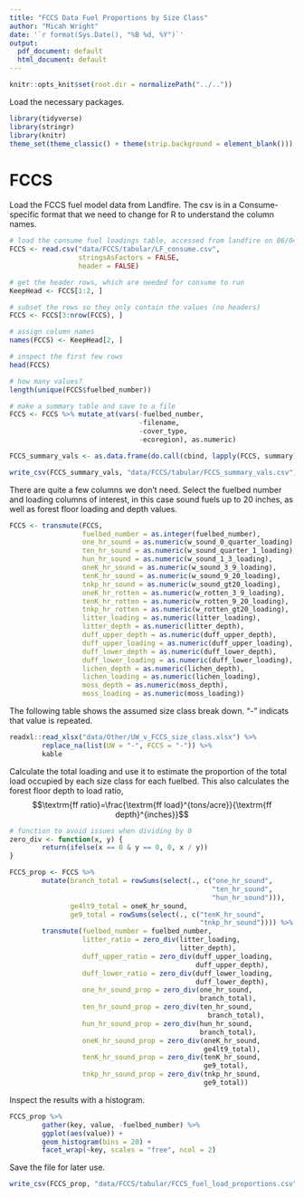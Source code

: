 ```yaml
---
title: "FCCS Data Fuel Proportions by Size Class"
author: "Micah Wright"
date: '`r format(Sys.Date(), "%B %d, %Y")`'
output:
  pdf_document: default
  html_document: default
---
```


```r
knitr::opts_knit$set(root.dir = normalizePath("../..")) 
```

Load the necessary packages.

```r
library(tidyverse)
library(stringr)
library(knitr)
theme_set(theme_classic() + theme(strip.background = element_blank()))
```

# FCCS

Load the FCCS fuel model data from Landfire. The csv is in a Consume-specific format that we need to change for R to understand the column names.

```r
# load the consume fuel loadings table, accessed from landfire on 06/04/2018
FCCS <- read.csv("data/FCCS/tabular/LF_consume.csv", 
                 stringsAsFactors = FALSE,
                 header = FALSE)

# get the header rows, which are needed for consume to run
KeepHead <- FCCS[1:2, ]

# subset the rows so they only contain the values (no headers)
FCCS <- FCCS[3:nrow(FCCS), ]

# assign column names
names(FCCS) <- KeepHead[2, ]

# inspect the first few rows
head(FCCS)

# how many values?
length(unique(FCCS$fuelbed_number))

# make a summary table and save to a file
FCCS <- FCCS %>% mutate_at(vars(-fuelbed_number,
                                -filename,
                                -cover_type,
                                -ecoregion), as.numeric)

FCCS_summary_vals <- as.data.frame(do.call(cbind, lapply(FCCS, summary)))

write_csv(FCCS_summary_vals, "data/FCCS/tabular/FCCS_summary_vals.csv")
```

There are quite a few columns we don't need. Select the fuelbed number and loading columns of interest, in this case sound fuels up to 20 inches, as well as forest floor loading and depth values.

```r
FCCS <- transmute(FCCS,
                  fuelbed_number = as.integer(fuelbed_number),
                  one_hr_sound = as.numeric(w_sound_0_quarter_loading),
                  ten_hr_sound = as.numeric(w_sound_quarter_1_loading),
                  hun_hr_sound = as.numeric(w_sound_1_3_loading),
                  oneK_hr_sound = as.numeric(w_sound_3_9_loading),
                  tenK_hr_sound = as.numeric(w_sound_9_20_loading), 
                  tnkp_hr_sound = as.numeric(w_sound_gt20_loading),
                  oneK_hr_rotten = as.numeric(w_rotten_3_9_loading), 
                  tenK_hr_rotten = as.numeric(w_rotten_9_20_loading),
                  tnkp_hr_rotten = as.numeric(w_rotten_gt20_loading),
                  litter_loading = as.numeric(litter_loading),
                  litter_depth = as.numeric(litter_depth),
                  duff_upper_depth = as.numeric(duff_upper_depth),
                  duff_upper_loading = as.numeric(duff_upper_loading),
                  duff_lower_depth = as.numeric(duff_lower_depth),
                  duff_lower_loading = as.numeric(duff_lower_loading),
                  lichen_depth = as.numeric(lichen_depth),
                  lichen_loading = as.numeric(lichen_loading),
                  moss_depth = as.numeric(moss_depth),
                  moss_loading = as.numeric(moss_loading))
```

The following table shows the assumed size class break down. "-" indicats that  value is repeated.

```r
readxl::read_xlsx("data/Other/UW_v_FCCS_size_class.xlsx") %>%
        replace_na(list(UW = "-", FCCS = "-")) %>%
        kable
```

Calculate the total loading and use it to estimate the proportion of the total load occupied by each size class for each fuelbed. This also calculates the forest floor depth to load ratio, $$\textrm{ff ratio}=\frac{\textrm{ff load}^{tons/acre}}{\textrm{ff depth}^{inches}}$$

```r
# function to avoid issues when dividing by 0
zero_div <- function(x, y) {
        return(ifelse(x == 0 & y == 0, 0, x / y))
}

FCCS_prop <- FCCS %>%
        mutate(branch_total = rowSums(select(., c("one_hr_sound",
                                                  "ten_hr_sound",
                                                  "hun_hr_sound"))),
               ge4lt9_total = oneK_hr_sound,
               ge9_total = rowSums(select(., c("tenK_hr_sound",
                                               "tnkp_hr_sound")))) %>%
        transmute(fuelbed_number = fuelbed_number,
                  litter_ratio = zero_div(litter_loading,
                                          litter_depth),
                  duff_upper_ratio = zero_div(duff_upper_loading,
                                              duff_upper_depth),
                  duff_lower_ratio = zero_div(duff_lower_loading,
                                              duff_lower_depth),
                  one_hr_sound_prop = zero_div(one_hr_sound,
                                               branch_total),
                  ten_hr_sound_prop = zero_div(ten_hr_sound,
                                                 branch_total),
                  hun_hr_sound_prop = zero_div(hun_hr_sound,
                                               branch_total),
                  oneK_hr_sound_prop = zero_div(oneK_hr_sound,
                                                ge4lt9_total),
                  tenK_hr_sound_prop = zero_div(tenK_hr_sound,
                                                ge9_total),
                  tnkp_hr_sound_prop = zero_div(tnkp_hr_sound,
                                                ge9_total))
```

Inspect the results with a histogram.

```r
FCCS_prop %>%
        gather(key, value, -fuelbed_number) %>%
        ggplot(aes(value)) +
        geom_histogram(bins = 20) +
        facet_wrap(~key, scales = "free", ncol = 2)
```

Save the file for later use.

```r
write_csv(FCCS_prop, "data/FCCS/tabular/FCCS_fuel_load_proportions.csv")
```


